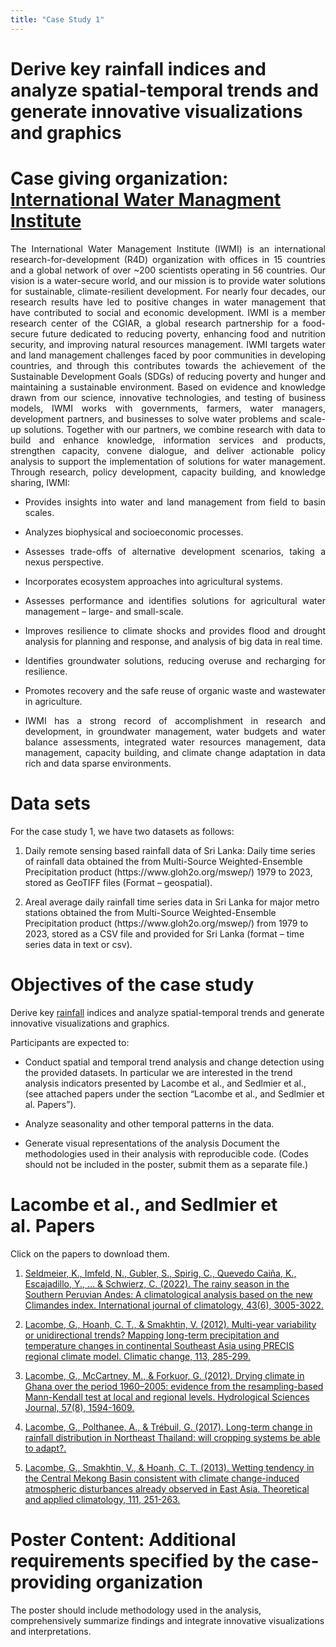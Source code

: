```yaml
---
title: "Case Study 1"
---
```



# Derive key rainfall indices and analyze spatial-temporal trends and generate innovative visualizations and graphics

# Case giving organization: [International Water Managment Institute](https://www.iwmi.cgiar.org/)

<div style="text-align: justify;">

The International Water Management Institute (IWMI) is an international research-for-development (R4D) organization with offices in 15 countries and a global network of over ~200 scientists operating in 56 countries. Our vision is a water-secure world, and our mission is to provide water solutions for sustainable, climate-resilient development. For nearly four decades, our research results have led to positive changes in water management that have contributed to social and economic development.
IWMI is a member research center of the CGIAR, a global research partnership for a food-secure future dedicated to reducing poverty, enhancing food and nutrition security, and improving natural resources management. IWMI targets water and land management challenges faced by poor communities in developing countries, and through this contributes towards the achievement of the Sustainable Development Goals (SDGs) of reducing poverty and hunger and maintaining a sustainable environment.
Based on evidence and knowledge drawn from our science, innovative technologies, and testing of business models, IWMI works with governments, farmers, water managers, development partners, and businesses to solve water problems and scale-up solutions. Together with our partners, we combine research with data to build and enhance knowledge, information services and products, strengthen capacity, convene dialogue, and deliver actionable policy analysis to support the implementation of solutions for water management. Through research, policy development, capacity building, and knowledge sharing, IWMI:


- Provides insights into water and land management from field to basin scales.

- Analyzes biophysical and socioeconomic processes.

- Assesses trade-offs of alternative development scenarios, taking a nexus perspective. 

- Incorporates ecosystem approaches into agricultural systems.

- Assesses performance and identifies solutions for agricultural water management – large- and small-scale.

- Improves resilience to climate shocks and provides flood and drought analysis for planning and response, and analysis of big data in real time.

- Identifies groundwater solutions, reducing overuse and recharging for resilience.
- Promotes recovery and the safe reuse of organic waste and wastewater in agriculture.

- IWMI has a strong record of accomplishment in research and development, in groundwater management, water budgets and water balance assessments, integrated water resources management, data management, capacity building, and climate change adaptation in data rich and data sparse environments. 
</div>

# Data sets 

For the case study 1, we have two datasets as follows:

1. Daily remote sensing based rainfall data of Sri Lanka: Daily time series  of rainfall data obtained the from Multi-Source Weighted-Ensemble Precipitation product (https://www.gloh2o.org/mswep/) 1979 to 2023, stored as GeoTIFF files (Format – geospatial).

2. Areal average daily rainfall time series data in Sri Lanka for major metro stations obtained the from Multi-Source Weighted-Ensemble Precipitation product (https://www.gloh2o.org/mswep/) from 1979 to 2023, stored as a CSV file and provided for Sri Lanka (format – time series data in text or csv).



# Objectives of the case study

Derive key [rainfall](https://etccdi.pacificclimate.org/list_27_indices.shtml) indices and  analyze spatial-temporal trends and generate innovative visualizations and graphics.

Participants are expected to:

- Conduct spatial and temporal trend analysis and change detection using the provided datasets. In particular we are interested in the trend analysis indicators presented by Lacombe et al., and Sedlmier et al., (see attached papers under the section "Lacombe et al., and Sedlmier et al. Papers").

- Analyze seasonality and other temporal patterns in the data. 

- Generate visual representations of the analysis 
Document the methodologies used in their analysis with reproducible code. (Codes should not be included in the poster, submit them as a separate file.)


# Lacombe et al., and Sedlmier et al. Papers

Click on the papers to download them.

1. [Seldmeier, K., Imfeld, N., Gubler, S., Spirig, C., Quevedo Caiña, K., Escajadillo, Y., ... & Schwierz, C. (2022). The rainy season in the Southern Peruvian Andes: A climatological analysis based on the new Climandes index. International journal of climatology, 43(6), 3005-3022.](/iwmi_literature/Intl_Journal_of_Climatology_-_2023_-_Sedlmeier_-_The_rainy_season_in_the_Southern_Peruvian_Andes_A_climatological_analysis.pdf)


2. [Lacombe, G., Hoanh, C. T., & Smakhtin, V. (2012). Multi-year variability or unidirectional trends? Mapping long-term precipitation and temperature changes in continental Southeast Asia using PRECIS regional climate model. Climatic change, 113, 285-299.](/iwmi_literature/Lacombe, Hoanh, Smakhtin - 2012 - Multi-year variability or unidirectional trends Mapping long-term precipitation and temperature change.pdf)

3. [Lacombe, G., McCartney, M., & Forkuor, G. (2012). Drying climate in Ghana over the period 1960–2005: evidence from the resampling-based Mann-Kendall test at local and regional levels. Hydrological Sciences Journal, 57(8), 1594-1609.](/iwmi_literature/Lacombe, McCartney, Forkuor - 2012 - Drying climate in Ghana over the period 1960–2005 evidence from the resampling-based Mann-Kendall t.pdf)

4. [Lacombe, G., Polthanee, A., & Trébuil, G. (2017). Long-term change in rainfall distribution in Northeast Thailand: will cropping systems be able to adapt?.](/iwmi_literature/Lacombe, Polthanee, Trebuil - 2017 - Long-term change in rainfall distribution in Northeast Thailand Will cropping systems be able to ad.pdf)

5. [Lacombe, G., Smakhtin, V., & Hoanh, C. T. (2013). Wetting tendency in the Central Mekong Basin consistent with climate change-induced atmospheric disturbances already observed in East Asia. Theoretical and applied climatology, 111, 251-263.](/iwmi_literature/Lacombe, Smakhtin, Hoanh - 2013 - Wetting tendency in the Central Mekong Basin consistent with climate change-induced atmospheric distur.pdf)

# Poster Content: Additional requirements specified by the case-providing organization

The poster should include methodology used in the analysis, comprehensively summarize findings and integrate innovative visualizations and interpretations.
